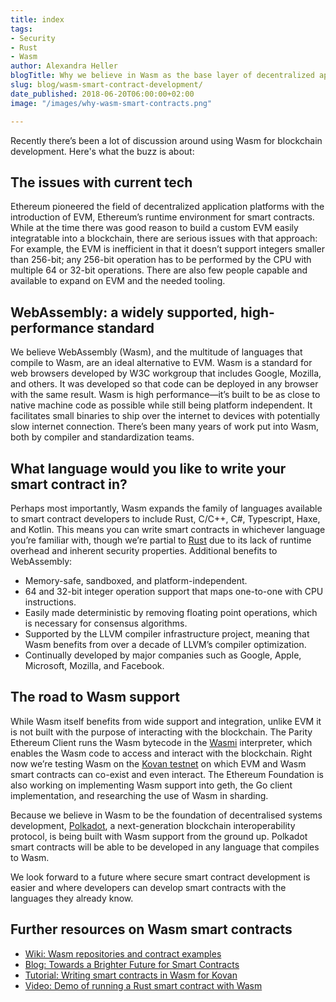 ```yaml
---
title: index
tags:
- Security
- Rust
- Wasm
author: Alexandra Heller
blogTitle: Why we believe in Wasm as the base layer of decentralized application development
slug: blog/wasm-smart-contract-development/
date_published: 2018-06-20T06:00:00+02:00
image: "/images/why-wasm-smart-contracts.png"

---
```

Recently there’s been a lot of discussion around using Wasm for blockchain development. Here's what the buzz is about:

## The issues with current tech

Ethereum pioneered the field of decentralized application platforms with the introduction of EVM, Ethereum’s runtime environment for smart contracts. While at the time there was good reason to build a custom EVM easily integratable into a blockchain, there are serious issues with that approach: For example, the EVM is inefficient in that it doesn’t support integers smaller than 256-bit; any 256-bit operation has to be performed by the CPU with multiple 64 or 32-bit operations. There are also few people capable and available to expand on EVM and the needed tooling.

## WebAssembly: a widely supported, high-performance standard

We believe WebAssembly (Wasm), and the multitude of languages that compile to Wasm, are an ideal alternative to EVM. Wasm is a standard for web browsers developed by W3C workgroup that includes Google, Mozilla, and others. It was developed so that code can be deployed in any browser with the same result. Wasm is high performance—it’s built to be as close to native machine code as possible while still being platform independent. It facilitates small binaries to ship over the internet to devices with potentially slow internet connection. There’s been many years of work put into Wasm, both by compiler and standardization teams.

## What language would you like to write your smart contract in?

Perhaps most importantly, Wasm expands the family of languages available to smart contract developers to include Rust, C/C++, C#, Typescript, Haxe, and Kotlin. This means you can write smart contracts in whichever language you’re familiar with, though we’re partial to [Rust](https://www.rust-lang.org/) due to its lack of runtime overhead and inherent security properties. Additional benefits to WebAssembly:

* Memory-safe, sandboxed, and platform-independent.
* 64 and 32-bit integer operation support that maps one-to-one with CPU instructions.
* Easily made deterministic by removing floating point operations, which is necessary for consensus algorithms.
* Supported by the LLVM compiler infrastructure project, meaning that Wasm benefits from over a decade of LLVM’s compiler optimization.
* Continually developed by major companies such as Google, Apple, Microsoft, Mozilla, and Facebook.

## The road to Wasm support

While Wasm itself benefits from wide support and integration, unlike EVM it is not built with the purpose of interacting with the blockchain. The Parity Ethereum Client runs the Wasm bytecode in the [Wasmi](https://github.com/paritytech/wasmi) interpreter, which enables the Wasm code to access and interact with the blockchain. Right now we’re testing Wasm on the [Kovan testnet](https://kovan-testnet.github.io/website/) on which EVM and Wasm smart contracts can co-exist and even interact. The Ethereum Foundation is also working on implementing Wasm support into geth, the Go client implementation, and researching the use of Wasm in sharding.

Because we believe in Wasm to be the foundation of decentralised systems development, [Polkadot](https://polkadot.network/), a next-generation blockchain interoperability protocol, is being built with Wasm support from the ground up. Polkadot smart contracts will be able to be developed in any language that compiles to Wasm.

We look forward to a future where secure smart contract development is easier and where developers can develop smart contracts with the languages they already know.

## Further resources on Wasm smart contracts

* [Wiki: Wasm repositories and contract examples](https://wiki.parity.io/WebAssembly-Links.html)
* [Blog: Towards a Brighter Future for Smart Contracts](http://troubles.md/posts/rust-smart-contracts/)
* [Tutorial: Writing smart contracts in Wasm for Kovan](https://github.com/paritytech/pwasm-tutorial)
* [Video: Demo of running a Rust smart contract with Wasm](https://www.youtube.com/watch?v=Adcn-L59LRs)